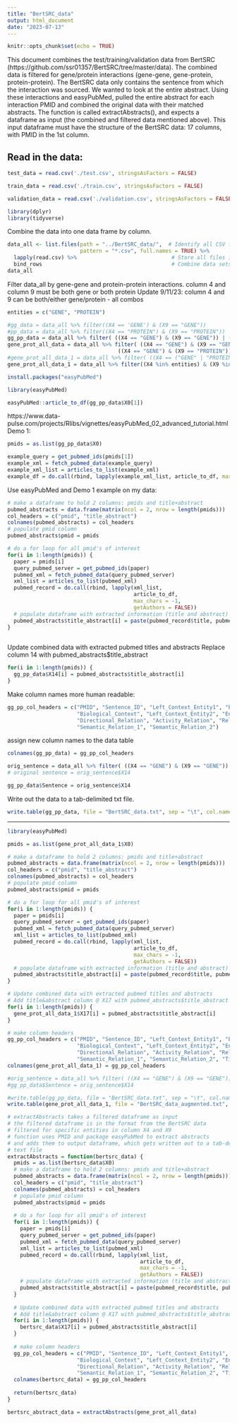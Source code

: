 ```yaml
---
title: "BertSRC_data"
output: html_document
date: "2023-07-13"
---
```


```r
knitr::opts_chunk$set(echo = TRUE)
```

This document combines the test/training/validation data from BertSRC (https://github.com/ssr01357/BertSRC/tree/master/data).
The combined data is filtered for gene/protein interactions (gene-gene, gene-protein, protein-protein).
The BertSRC data only contains the sentence from which the interaction was sourced. We wanted to look at the entire abstract.
Using these interactions and easyPubMed, pulled the entire abstract for each interaction PMID and combined the original data with their 
matched abstracts. The function is called extractAbstracts(), and expects a dataframe as input (the combined and filtered data mentioned above). 
This input dataframe must have the structure of the BertSRC data: 17 columns, with PMID in the 1st column. 

## Read in the data:
```r
test_data = read.csv('./test.csv', stringsAsFactors = FALSE)
```

```r
train_data = read.csv('./train.csv', stringsAsFactors = FALSE)
```

```r
validation_data = read.csv('./validation.csv', stringsAsFactors = FALSE)
```

```r
library(dplyr)
library(tidyverse)
```

Combine the data into one data frame by column. 
```r
data_all <- list.files(path = "../BertSRC_data/",  # Identify all CSV files
                       pattern = "*.csv", full.names = TRUE) %>% 
  lapply(read.csv) %>%                              # Store all files in list
  bind_rows                                         # Combine data sets into one data set 
data_all    

```

Filter data_all by gene-gene and protein-protein interactions.
column 4 and column 9 must be both gene or both protein
Update 9/11/23: column 4 and 9 can be both/either gene/protein - all combos
```r
entities = c("GENE", "PROTEIN")

#gg_data = data_all %>% filter((X4 == 'GENE') & (X9 == "GENE"))
#pp_data = data_all %>% filter((X4 == "PROTEIN") & (X9 == "PROTEIN"))
gg_pp_data = data_all %>% filter( ((X4 == "GENE") & (X9 == "GENE")) | ((X4 == "PROTEIN") & (X9 == "PROTEIN")) )
gene_prot_all_data = data_all %>% filter( ((X4 == "GENE") & (X9 == "GENE")) | ((X4 == "PROTEIN") & (X9 == "PROTEIN")) | 
                                   ((X4 == "GENE") & (X9 == "PROTEIN")) | ((X4 == "PROTEIN") & (X9 == "GENE")) )
#gene_prot_all_data_1 = data_all %>% filter( ((X4 == ("GENE" | "PROTEIN")) | (X9 == ("GENE" | "PROTEIN")) ) )
gene_prot_all_data_1 = data_all %>% filter((X4 %in% entities) & (X9 %in% entities))

```


```r
install.packages("easyPubMed")
```


```r
library(easyPubMed)
```

```r
easyPubMed::article_to_df(gg_pp_data$X0[1])
```


https://www.data-pulse.com/projects/Rlibs/vignettes/easyPubMed_02_advanced_tutorial.html
Demo 1:
```r
pmids = as.list(gg_pp_data$X0)

example_query = get_pubmed_ids(pmids[1])
example_xml = fetch_pubmed_data(example_query)
example_xml_list = articles_to_list(example_xml)
example_df = do.call(rbind, lapply(example_xml_list, article_to_df, max_chars = -1, getAuthors = FALSE))


```


Use easyPubMed and Demo 1 example on my data:
```r
# make a dataframe to hold 2 columns: pmids and title+abstract
pubmed_abstracts = data.frame(matrix(ncol = 2, nrow = length(pmids)))
col_headers = c("pmid", "title_abstract")
colnames(pubmed_abstracts) = col_headers
# populate pmid column
pubmed_abstracts$pmid = pmids
```


```r
# do a for loop for all pmid's of interest
for(i in 1:length(pmids)) {
  paper = pmids[i]
  query_pubmed_server = get_pubmed_ids(paper)
  pubmed_xml = fetch_pubmed_data(query_pubmed_server)
  xml_list = articles_to_list(pubmed_xml)
  pubmed_record = do.call(rbind, lapply(xml_list,
                                        article_to_df,
                                        max_chars = -1,
                                        getAuthors = FALSE))
  # populate dataframe with extracted information (title and abstract)
  pubmed_abstracts$title_abstract[i] = paste(pubmed_record$title, pubmed_record$abstract)
}
  
```


Update combined data with extracted pubmed titles and abstracts
Replace column 14 with pubmed_abstracts$title_abstract

```r

for(i in 1:length(pmids)) {
  gg_pp_data$X14[i] = pubmed_abstracts$title_abstract[i]
}

```

Make column names more human readable:
```r
gg_pp_col_headers = c("PMID", "Sentence_ID", "Left_Context_Entity1", "Entity1", "Entity1_Type", "Right_Context_Entity1",
                      "Biological_Context", "Left_Context_Entity2", "Entity2", "Entity2_Type", "Right_Context_Entity2",
                      "Directional_Relation", "Activity_Relation", "Relation_Verb", "Title_Abstract", 
                      "Semantic_Relation_1", "Semantic_Relation_2")
```

assign new column names to the data table
```r
colnames(gg_pp_data) = gg_pp_col_headers
```


```r
orig_sentence = data_all %>% filter( ((X4 == "GENE") & (X9 == "GENE")) | ((X4 == "PROTEIN") & (X9 == "PROTEIN")) )
# original sentence = orig_sentence$X14
```


```r
gg_pp_data$Sentence = orig_sentence$X14
```


Write out the data to a tab-delimited txt file.
```r
write.table(gg_pp_data, file = "BertSRC_data.txt", sep = "\t", col.names = TRUE, row.names = FALSE)
```

-----------------------------
```r
library(easyPubMed)
```

```r
pmids = as.list(gene_prot_all_data_1$X0)

# make a dataframe to hold 2 columns: pmids and title+abstract
pubmed_abstracts = data.frame(matrix(ncol = 2, nrow = length(pmids)))
col_headers = c("pmid", "title_abstract")
colnames(pubmed_abstracts) = col_headers
# populate pmid column
pubmed_abstracts$pmid = pmids

```


```r
# do a for loop for all pmid's of interest
for(i in 1:length(pmids)) {
  paper = pmids[i]
  query_pubmed_server = get_pubmed_ids(paper)
  pubmed_xml = fetch_pubmed_data(query_pubmed_server)
  xml_list = articles_to_list(pubmed_xml)
  pubmed_record = do.call(rbind, lapply(xml_list,
                                        article_to_df,
                                        max_chars = -1,
                                        getAuthors = FALSE))
  # populate dataframe with extracted information (title and abstract)
  pubmed_abstracts$title_abstract[i] = paste(pubmed_record$title, pubmed_record$abstract)
}
```


```r
# Update combined data with extracted pubmed titles and abstracts
# Add title&abstract column @ X17 with pubmed_abstracts$title_abstract
for(i in 1:length(pmids)) {
  gene_prot_all_data_1$X17[i] = pubmed_abstracts$title_abstract[i]
}

# make column headers
gg_pp_col_headers = c("PMID", "Sentence_ID", "Left_Context_Entity1", "Entity1", "Entity1_Type", "Right_Context_Entity1",
                      "Biological_Context", "Left_Context_Entity2", "Entity2", "Entity2_Type", "Right_Context_Entity2",
                      "Directional_Relation", "Activity_Relation", "Relation_Verb", "Sentence", 
                      "Semantic_Relation_1", "Semantic_Relation_2", "Title_Abstract")
colnames(gene_prot_all_data_1) = gg_pp_col_headers

#orig_sentence = data_all %>% filter( ((X4 == "GENE") & (X9 == "GENE")) | ((X4 == "PROTEIN") & (X9 == "PROTEIN")) )
#gg_pp_data$Sentence = orig_sentence$X14

#write.table(gg_pp_data, file = "BertSRC_data.txt", sep = "\t", col.names = TRUE, row.names = FALSE)
write.table(gene_prot_all_data_1, file = "BertSRC_data_augmented.txt", sep = "\t", col.names = TRUE, row.names = FALSE)
```




```r
# extractAbstracts takes a filtered dataframe as input
# the filtered dataframe is in the format from the BertSRC data
# filtered for specific entities in column X4 and X9
# function uses PMID and package easyPubMed to extract abstracts
# and adds them to output dataframe, which gets written out to a tab-delimited 
# text file
extractAbstracts = function(bertsrc_data) {
  pmids = as.list(bertsrc_data$X0)
  # make a dataframe to hold 2 columns: pmids and title+abstract
  pubmed_abstracts = data.frame(matrix(ncol = 2, nrow = length(pmids)))
  col_headers = c("pmid", "title_abstract")
  colnames(pubmed_abstracts) = col_headers
  # populate pmid column
  pubmed_abstracts$pmid = pmids
  
  # do a for loop for all pmid's of interest
  for(i in 1:length(pmids)) {
    paper = pmids[i]
    query_pubmed_server = get_pubmed_ids(paper)
    pubmed_xml = fetch_pubmed_data(query_pubmed_server)
    xml_list = articles_to_list(pubmed_xml)
    pubmed_record = do.call(rbind, lapply(xml_list,
                                          article_to_df,
                                          max_chars = -1,
                                          getAuthors = FALSE))
    # populate dataframe with extracted information (title and abstract)
    pubmed_abstracts$title_abstract[i] = paste(pubmed_record$title, pubmed_record$abstract)
  }
    
  # Update combined data with extracted pubmed titles and abstracts
  # Add title&abstract column @ X17 with pubmed_abstracts$title_abstract
  for(i in 1:length(pmids)) {
    bertsrc_data$X17[i] = pubmed_abstracts$title_abstract[i]
  }
  
  # make column headers
  gg_pp_col_headers = c("PMID", "Sentence_ID", "Left_Context_Entity1", "Entity1", "Entity1_Type", "Right_Context_Entity1",
                      "Biological_Context", "Left_Context_Entity2", "Entity2", "Entity2_Type", "Right_Context_Entity2",
                      "Directional_Relation", "Activity_Relation", "Relation_Verb", "Sentence", 
                      "Semantic_Relation_1", "Semantic_Relation_2", "Title_Abstract")
  colnames(bertsrc_data) = gg_pp_col_headers
  
  return(bertsrc_data)
}
```


```r
bertsrc_abstract_data = extractAbstracts(gene_prot_all_data)
```


